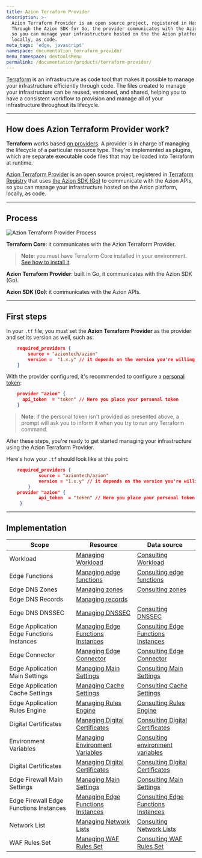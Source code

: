 ```yaml
---
title: Azion Terraform Provider
description: >-
  Azion Terraform Provider is an open source project, registered in HashiCorp.
  Through the Azion SDK for Go, the provider communicates with the Azion APIs,
  so you can manage your infrastructure hosted on the the Azion platform,
  locally, as code.
meta_tags: 'edge, javascript'
namespace: documentation_terraform_provider
menu_namespace: devtoolsMenu
permalink: /documentation/products/terraform-provider/
---
```


[Terraform](https://developer.hashicorp.com/terraform/docs) is an infrastructure as code tool that makes it possible to manage your infrastructure efficiently through code. The files created to manage your infrastructure can be reused, versioned, and shared, helping you to have a consistent workflow to provision and manage all of your infrastructure throughout its lifecycle.

---

## How does Azion Terraform Provider work?

**Terraform** works based [on providers](https://developer.hashicorp.com/terraform/registry/providers). A provider is in charge of managing the lifecycle of a particular resource type. They're implemented as plugins, which are separate executable code files that may be loaded into Terraform at runtime.

[Azion Terraform Provider](https://github.com/aziontech/terraform-provider-azion) is an open source project, registered in [Terraform Registry](https://registry.terraform.io/providers/aziontech/azion/latest) that uses [the Azion SDK (Go)](https://github.com/aziontech/azionapi-go-sdk) to communicate with the Azion APIs, so you can manage your infrastructure hosted on the Azion platform, locally, as code.

---

## Process

![Azion Terraform Provider Process](/assets/docs/images/uploads/terraformProviderFlow.png)

**Terraform Core**: it communicates with the Azion Terraform Provider.

> **Note**: you must have Terraform Core installed in your environment. [See how to install it](https://developer.hashicorp.com/terraform/downloads).

**Azion Terraform Provider**: built in Go, it communicates with the Azion SDK (Go).

**Azion SDK (Go)**: it communicates with the Azion APIs.

---

## First steps

In your `.tf` file, you must set the **Azion Terraform Provider** as the provider and set its version as well, such as:

```json
    required_providers {
        source = "aziontech/azion"
        version =  "1.x.y" // it depends on the version you're willing to use.
    }
```

With the provider configured, it's recommended to configure a [personal token](/en/documentation/products/accounts/personal-tokens/):

```json
    provider "azion" {
      api_token  = "token" // Here you place your personal token
    }
```

> **Note**: if the personal token isn't provided as presented above, a prompt will ask you to inform it when you try to run any Terraform command.

After these steps, you're ready to get started managing your infrastructure using the Azion Terraform Provider.

Here's how your `.tf` should look like at this point:

```json
    required_providers {
            source = "aziontech/azion"
            version = "1.x.y" // it depends on the version you're willing to use.
        }
    provider "azion" {
            api_token  = "token" // Here you place your personal token
     }
```

---

## Implementation

| Scope | Resource | Data source |
| --- | --- | --- |
| Workload | [Managing Workload](https://registry.terraform.io/providers/aziontech/azion/latest/docs/resources/domain) | [Consulting Workload](https://registry.terraform.io/providers/aziontech/azion/latest/docs/data-sources/domains) |
| Edge Functions | [Managing edge functions](https://registry.terraform.io/providers/aziontech/azion/latest/docs/resources/edge_function) | [Consulting edge functions](https://registry.terraform.io/providers/aziontech/azion/latest/docs/data-sources/edge_functions) |
|  Edge DNS Zones | [Managing zones](https://registry.terraform.io/providers/aziontech/azion/latest/docs/resources/intelligent_dns_zone)| [Consulting zones](https://registry.terraform.io/providers/aziontech/azion/latest/docs/data-sources/intelligent_dns_zones) |
|  Edge DNS Records | [Managing records](https://registry.terraform.io/providers/aziontech/azion/latest/docs/resources/intelligent_dns_record) | |
|  Edge DNS DNSSEC | [Managing DNSSEC](https://registry.terraform.io/providers/aziontech/azion/latest/docs/resources/intelligent_dns_dnssec) | [Consulting DNSSEC](https://registry.terraform.io/providers/aziontech/azion/latest/docs/data-sources/intelligent_dns_dnssec)|
|  Edge Application Edge Functions Instances | [Managing Edge Functions Instances](https://registry.terraform.io/providers/aziontech/azion/latest/docs/resources/edge_application_edge_functions_instance) | [Consulting Edge Functions Instances](https://registry.terraform.io/providers/aziontech/azion/latest/docs/data-sources/edge_application_edge_functions_instance)|
|  Edge Connector | [Managing Edge Connector](https://registry.terraform.io/providers/aziontech/azion/latest/docs/resources/edge_application_origin) | [Consulting Edge Connector](https://registry.terraform.io/providers/aziontech/azion/latest/docs/data-sources/edge_applications_origins)|
|  Edge Application Main Settings | [Managing Main Settings](https://registry.terraform.io/providers/aziontech/azion/latest/docs/resources/edge_application_main_setting) | [Consulting Main Settings](https://registry.terraform.io/providers/aziontech/azion/latest/docs/data-sources/edge_application_main_settings)|
|  Edge Application Cache Settings | [Managing Cache Settings](https://registry.terraform.io/providers/aziontech/azion/latest/docs/resources/edge_application_cache_setting) | [Consulting Cache Settings](https://registry.terraform.io/providers/aziontech/azion/latest/docs/data-sources/edge_application_cache_settings)|
|  Edge Application Rules Engine | [Managing Rules Engine](https://registry.terraform.io/providers/aziontech/azion/latest/docs/resources/edge_application_rule_engine) | [Consulting Rules Engine](https://registry.terraform.io/providers/aziontech/azion/latest/docs/data-sources/edge_application_rules_engine)|
|  Digital Certificates | [Managing Digital Certificates](https://registry.terraform.io/providers/aziontech/azion/latest/docs/resources/digital_certificate) | [Consulting Digital Certificates](https://registry.terraform.io/providers/aziontech/azion/latest/docs/data-sources/digital_certificates)|
|  Environment Variables | [Managing Environment Variables](https://registry.terraform.io/providers/aziontech/azion/latest/docs/resources/environment_variable) | [Consulting environment variables](https://registry.terraform.io/providers/aziontech/azion/latest/docs/data-sources/environment_variables) |
|  Digital Certificates | [Managing Digital Certificates](https://registry.terraform.io/providers/aziontech/azion/latest/docs/resources/digital_certificate) | [Consulting Digital Certificates](https://registry.terraform.io/providers/aziontech/azion/latest/docs/data-sources/digital_certificates)|
|  Edge Firewall Main Settings | [Managing Main Settings](https://registry.terraform.io/providers/aziontech/azion/latest/docs/resources/edge_firewall_main_setting) | [Consulting Main Settings](https://registry.terraform.io/providers/aziontech/azion/latest/docs/data-sources/edge_firewall_main_settings) |
|  Edge Firewall Edge Functions Instances | [Managing Edge Functions Instances](https://registry.terraform.io/providers/aziontech/azion/latest/docs/resources/edge_firewall_edge_functions_instance) | [Consulting Edge Functions Instances](https://registry.terraform.io/providers/aziontech/azion/latest/docs/data-sources/edge_firewall_edge_function_instances) |
|  Network List | [Managing Network Lists](https://registry.terraform.io/providers/aziontech/azion/latest/docs/resources/network_list) | [Consulting Network Lists](https://registry.terraform.io/providers/aziontech/azion/latest/docs/data-sources/network_lists) |
|  WAF Rules Set | [Managing WAF Rules Set](https://registry.terraform.io/providers/aziontech/azion/latest/docs/resources/waf_rule_set) | [Consulting WAF Rules Set](https://registry.terraform.io/providers/aziontech/azion/latest/docs/data-sources/waf_rule_sets) |





